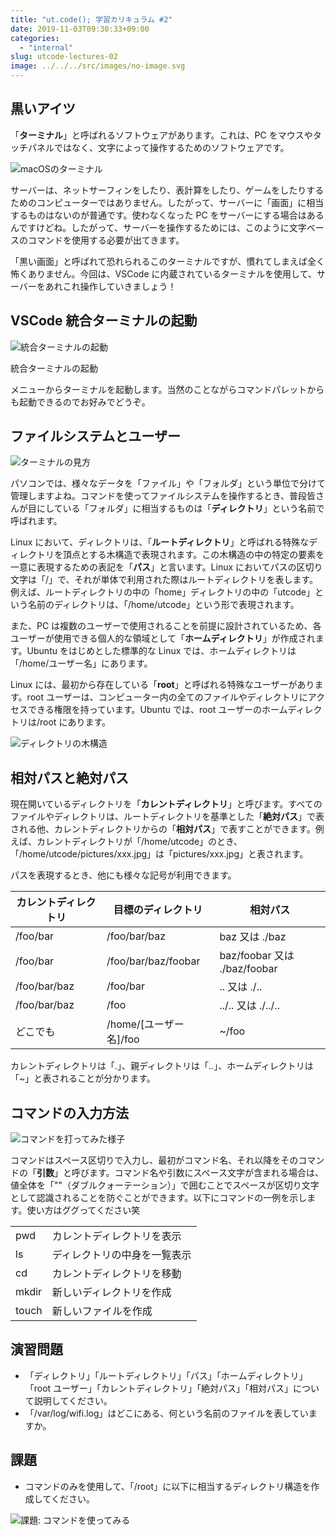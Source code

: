 ```yaml
---
title: "ut.code(); 学習カリキュラム #2"
date: 2019-11-03T09:30:33+09:00
categories:
  - "internal"
slug: utcode-lectures-02
image: ../../../src/images/no-image.svg
---
```


## 黒いアイツ

「**ターミナル**」と呼ばれるソフトウェアがあります。これは、PC をマウスやタッチパネルではなく、文字によって操作するためのソフトウェアです。

![macOSのターミナル](./terminal.png)

サーバーは、ネットサーフィンをしたり、表計算をしたり、ゲームをしたりするためのコンピューターではありません。したがって、サーバーに「画面」に相当するものはないのが普通です。使わなくなった PC をサーバーにする場合はあるんですけどね。したがって、サーバーを操作するためには、このように文字ベースのコマンドを使用する必要が出てきます。

「黒い画面」と呼ばれて恐れられるこのターミナルですが、慣れてしまえば全く怖くありません。今回は、VSCode に内蔵されているターミナルを使用して、サーバーをあれこれ操作していきましょう！

## VSCode 統合ターミナルの起動

![統合ターミナルの起動](./integrated-terminal.png)

統合ターミナルの起動

メニューからターミナルを起動します。当然のことながらコマンドパレットからも起動できるのでお好みでどうぞ。

## ファイルシステムとユーザー

![ターミナルの見方](./prompt.png)

パソコンでは、様々なデータを「ファイル」や「フォルダ」という単位で分けて管理しますよね。コマンドを使ってファイルシステムを操作するとき、普段皆さんが目にしている「フォルダ」に相当するものは「**ディレクトリ**」という名前で呼ばれます。

Linux において、ディレクトリは、「**ルートディレクトリ**」と呼ばれる特殊なディレクトリを頂点とする木構造で表現されます。この木構造の中の特定の要素を一意に表現するための表記を「**パス**」と言います。Linux においてパスの区切り文字は「/」で、それが単体で利用された際はルートディレクトリを表します。例えば、ルートディレクトリの中の「home」ディレクトリの中の「utcode」という名前のディレクトリは、「/home/utcode」という形で表現されます。

また、PC は複数のユーザーで使用されることを前提に設計されているため、各ユーザーが使用できる個人的な領域として「**ホームディレクトリ**」が作成されます。Ubuntu をはじめとした標準的な Linux では、ホームディレクトリは「/home/ユーザー名」にあります。

Linux には、最初から存在している「**root**」と呼ばれる特殊なユーザーがあります。root ユーザーは、コンピューター内の全てのファイルやディレクトリにアクセスできる権限を持っています。Ubuntu では、root ユーザーのホームディレクトリは/root にあります。

![ディレクトリの木構造](./directory-structure.png)

## 相対パスと絶対パス

現在開いているディレクトリを「**カレントディレクトリ**」と呼びます。すべてのファイルやディレクトリは、ルートディレクトリを基準とした「**絶対パス**」で表される他、カレントディレクトリからの「**相対パス**」で表すことができます。例えば、カレントディレクトリが「/home/utcode」のとき、「/home/utcode/pictures/xxx.jpg」は「pictures/xxx.jpg」と表されます。

パスを表現するとき、他にも様々な記号が利用できます。

| カレントディレクトリ | 目標のディレクトリ       | 相対パス                     |
| -------------------- | ------------------------ | ---------------------------- |
| /foo/bar             | /foo/bar/baz             | baz 又は ./baz               |
| /foo/bar             | /foo/bar/baz/foobar      | baz/foobar 又は ./baz/foobar |
| /foo/bar/baz         | /foo/bar                 | .. 又は ./..                 |
| /foo/bar/baz         | /foo                     | ../.. 又は ./../..           |
| どこでも             | /home/\[ユーザー名\]/foo | ~/foo                        |

カレントディレクトリは「.」、親ディレクトリは「..」、ホームディレクトリは「~」と表されることが分かります。

## コマンドの入力方法

![コマンドを打ってみた様子](./run-command.png)

コマンドはスペース区切りで入力し、最初がコマンド名、それ以降をそのコマンドの「**引数**」と呼びます。コマンド名や引数にスペース文字が含まれる場合は、値全体を「""（ダブルクォーテーション）」で囲むことでスペースが区切り文字として認識されることを防ぐことができます。以下にコマンドの一例を示します。使い方はググってください笑

<table>
  <tbody>
    <tr>
      <td>pwd</td>
      <td>カレントディレクトリを表示</td>
    </tr>
    <tr>
      <td>ls</td>
      <td>ディレクトリの中身を一覧表示</td>
    </tr>
    <tr>
      <td>cd</td>
      <td>カレントディレクトリを移動</td>
    </tr>
    <tr>
      <td>mkdir</td>
      <td>新しいディレクトリを作成</td>
    </tr>
    <tr>
      <td>touch</td>
      <td>新しいファイルを作成</td>
    </tr>
  </tbody>
</table>

## 演習問題

- 「ディレクトリ」「ルートディレクトリ」「パス」「ホームディレクトリ」「root ユーザー」「カレントディレクトリ」「絶対パス」「相対パス」について説明してください。
- 「/var/log/wifi.log」はどこにある、何という名前のファイルを表していますか。

## 課題

- コマンドのみを使用して、「/root」に以下に相当するディレクトリ構造を作成してください。

![課題: コマンドを使ってみる](./sample-structure.png)
